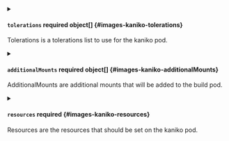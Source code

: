 

<PartialCache />


<PartialSnapshotMode />


<PartialImage />


<PartialInitImage />


<PartialArgs />


<PartialCommand />


<PartialNamespace />


<PartialInsecure />


<PartialPullSecret />


<PartialSkipPullSecretMount />


<PartialNodeSelector />



<details className="config-field" data-expandable="true">
<summary>

#### `tolerations` <span className="config-field-required" data-required="false">required</span> <span className="config-field-type">object[]</span> <span className="config-field-default"></span> <span className="config-field-enum"></span> {#images-kaniko-tolerations}

Tolerations is a tolerations list to use for the kaniko pod.

</summary>

<PartialTolerationsreference />


</details>


<PartialServiceAccount />


<PartialAnnotations />


<PartialLabels />


<PartialInitEnv />


<PartialEnv />


<PartialEnvFrom />



<details className="config-field" data-expandable="true">
<summary>

#### `additionalMounts` <span className="config-field-required" data-required="false">required</span> <span className="config-field-type">object[]</span> <span className="config-field-default"></span> <span className="config-field-enum"></span> {#images-kaniko-additionalMounts}

AdditionalMounts are additional mounts that will be added to the build pod.

</summary>

<PartialAdditionalMountsreference />


</details>



<details className="config-field" data-expandable="true">
<summary>

#### `resources` <span className="config-field-required" data-required="false">required</span> <span className="config-field-type"></span> <span className="config-field-default"></span> <span className="config-field-enum"></span> {#images-kaniko-resources}

Resources are the resources that should be set on the kaniko pod.

</summary>

<PartialResourcesreference />


</details>
